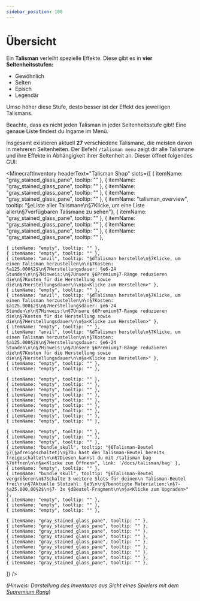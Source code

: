 ```yaml
---
sidebar_position: 100
---
```




# Übersicht

Ein **Talisman** verleiht spezielle Effekte. Diese gibt es in **vier Seltenheitsstufen:** 
- Gewöhnlich
- Selten
- Episch
- Legendär

Umso höher diese Stufe, desto besser ist der Effekt des jeweiligen Talismans. 


<Admonition type="info" title="Hinweis!">
Beachte, dass es nicht jeden Talisman in jeder Seltenheitsstufe gibt! Eine genaue Liste findest du Ingame im Menü.
</Admonition>

Insgesamt existieren aktuell **27** verschiedene Talismane, die meisten davon in mehreren Seltenheiten. Der Befehl ```/talisman menu``` zeigt dir alle Talismane und ihre Effekte in Abhängigkeit ihrer Seltenheit an. Dieser öffnet folgendes GUI:

<MinecraftInventory 
  headerText="Talisman Shop" 
  slots={[
    { itemName: "gray_stained_glass_pane", tooltip: "" },
    { itemName: "gray_stained_glass_pane", tooltip: "" },
    { itemName: "gray_stained_glass_pane", tooltip: "" },
    { itemName: "gray_stained_glass_pane", tooltip: "" },
    { itemName: "talisman_overview", tooltip: "§eListe aller Talismane\n§7Klicke, um eine Liste aller\n§7verfügbaren Talismane zu sehen"},
    { itemName: "gray_stained_glass_pane", tooltip: "" },
    { itemName: "gray_stained_glass_pane", tooltip: "" },
    { itemName: "gray_stained_glass_pane", tooltip: "" },
    { itemName: "gray_stained_glass_pane", tooltip: "" },

    { itemName: "empty", tooltip: "" },
    { itemName: "empty", tooltip: "" },
    { itemName: "anvil", tooltip: "§dTalisman herstelle\n§7Klicke, um einen Talisman herzustellen\n\n§7Kosten: §a125.000§2$\n§7Herstellungsdauer: §e6-24 Stunden\n\n§7Hinweis:\n§7Unsere §6Premium§7-Ränge reduzieren die\n§7Kosten für die Herstellung sowie die\n§7Herstellungsdauer\n\n§a<Klicke zum Herstellen>" },
    { itemName: "empty", tooltip: "" },
    { itemName: "anvil", tooltip: "§dTalisman herstelle\n§7Klicke, um einen Talisman herzustellen\n\n§7Kosten: §a125.000§2$\n§7Herstellungsdauer: §e6-24 Stunden\n\n§7Hinweis:\n§7Unsere §6Premium§7-Ränge reduzieren die\n§7Kosten für die Herstellung sowie die\n§7Herstellungsdauer\n\n§a<Klicke zum Herstellen>" },
    { itemName: "empty", tooltip: "" },
    { itemName: "anvil", tooltip: "§dTalisman herstelle\n§7Klicke, um einen Talisman herzustellen\n\n§7Kosten: §a125.000§2$\n§7Herstellungsdauer: §e6-24 Stunden\n\n§7Hinweis:\n§7Unsere §6Premium§7-Ränge reduzieren die\n§7Kosten für die Herstellung sowie die\n§7Herstellungsdauer\n\n§a<Klicke zum Herstellen>" },
    { itemName: "empty", tooltip: "" },
    { itemName: "empty", tooltip: "" },

    { itemName: "empty", tooltip: "" },
    { itemName: "empty", tooltip: "" },
    { itemName: "empty", tooltip: "" },
    { itemName: "empty", tooltip: "" },
    { itemName: "empty", tooltip: "" },
    { itemName: "empty", tooltip: "" },
    { itemName: "empty", tooltip: "" },
    { itemName: "empty", tooltip: "" },
    { itemName: "empty", tooltip: "" },

    { itemName: "empty", tooltip: "" },
    { itemName: "empty", tooltip: "" },
    { itemName: "empty", tooltip: "" },
    { itemName: "bundle_skull", tooltip: "§6Talisman-Beutel §7(§afreigeschaltet)\n§7Du hast den Talisman-Beutel bereits freigeschaltet\n\n§7Diesen kannst du mit /talisman bag §7öffnen\n\n§a<Klicke zum Öffnen>", link: '/docs/talisman/bag' },
    { itemName: "empty", tooltip: "" },
    { itemName: "bundle_skull", tooltip: "§6Talisman-Beutel vergrößeren\n§7Schalte 3 weitere Slots für deinen\n Talisman-Beutel frei\n\n§7Aktuelle Slotzahl: §e3\n\n§7benötigte Materialien:\n§7-§a25.000,00§2$\n§7- 3x §dBeutel-Fragment\n\n§a<Klicke zum Upgraden>" },
    { itemName: "empty", tooltip: "" },
    { itemName: "empty", tooltip: "" },
    { itemName: "empty", tooltip: "" },

    { itemName: "gray_stained_glass_pane", tooltip: "" },
    { itemName: "gray_stained_glass_pane", tooltip: "" },
    { itemName: "gray_stained_glass_pane", tooltip: "" },
    { itemName: "gray_stained_glass_pane", tooltip: "" },
    { itemName: "gray_stained_glass_pane", tooltip: "" },
    { itemName: "gray_stained_glass_pane", tooltip: "" },
    { itemName: "gray_stained_glass_pane", tooltip: "" },
    { itemName: "gray_stained_glass_pane", tooltip: "" },
    { itemName: "gray_stained_glass_pane", tooltip: "" },
  ]}
/>

 *(Hinweis: Darstellung des Inventares aus Sicht eines Spielers mit dem [Supremium Rang](https://shop.gommehd.net/items/1-monat-supremium)*)
